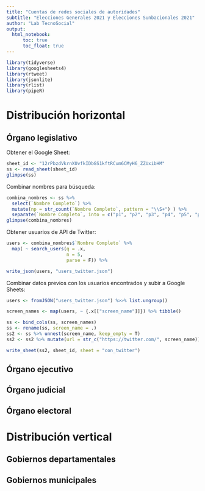 ```yaml
---
title: "Cuentas de redes sociales de autoridades"
subtitle: "Elecciones Generales 2021 y Elecciones Sunbacionales 2021"
author: "Lab TecnoSocial"
output: 
  html_notebook:
      toc: true
      toc_float: true
---
```



```r
library(tidyverse)
library(googlesheets4)
library(rtweet)
library(jsonlite)
library(rlist)
library(pipeR)
```

# Distribución horizontal

## Órgano legislativo

Obtener el Google Sheet:

```r
sheet_id <- "12rPbzdVkrnXUvfkIDbGS1kftRCum6CMyH6_ZZUxibHM"
ss <- read_sheet(sheet_id)
glimpse(ss)
```

Combinar nombres para búsqueda: 
```r
combina_nombres <- ss %>%
  select(`Nombre Completo`) %>%
  mutate(np = str_count(`Nombre Completo`, pattern = "\\S+") ) %>%
  separate(`Nombre Completo`, into = c("p1", "p2", "p3", "p4", "p5", "p6"), sep = " ", remove = F)
glimpse(combina_nombres)
```

Obtener usuarios de API de Twitter:

```r
users <- combina_nombres$`Nombre Completo` %>%
  map( ~ search_users(q = .x,
                      n = 5,
                      parse = F)) %>%

write_json(users, "users_twitter.json")

```

Combinar datos previos con los usuarios encontrados y subir a Google Sheets:
```r
users <- fromJSON("users_twitter.json") %>>% list.ungroup()

screen_names <- map(users, ~ {.x[["screen_name"]]}) %>% tibble()

ss <- bind_cols(ss, screen_names) 
ss <- rename(ss, screen_name = .)
ss2 <- ss %>% unnest(screen_name, keep_empty = T)
ss2 <- ss2 %>% mutate(url = str_c("https://twitter.com/", screen_name))

write_sheet(ss2, sheet_id, sheet = "con_twitter")
```
 

## Órgano ejecutivo

## Órgano judicial

## Órgano electoral

# Distribución vertical

## Gobiernos departamentales

## Gobiernos municipales
